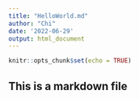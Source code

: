 ```yaml
---
title: "HelloWorld.md"
author: "Chi"
date: '2022-06-29'
output: html_document
---
```


```r
knitr::opts_chunk$set(echo = TRUE)
```

## This is a markdown file